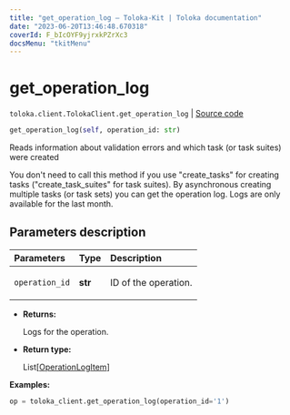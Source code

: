 ```yaml
---
title: "get_operation_log — Toloka-Kit | Toloka documentation"
date: "2023-06-20T13:46:48.670318"
coverId: F_bIcOYF9yjrxkPZrXc3
docsMenu: "tkitMenu"
---
```


# get_operation_log

`toloka.client.TolokaClient.get_operation_log` | [Source code](https://github.com/Toloka/toloka-kit/blob/v1.2.0/src/client/__init__.py#L2962)

```python
get_operation_log(self, operation_id: str)
```

Reads information about validation errors and which task (or task suites) were created

You don't need to call this method if you use "create_tasks" for creating tasks ("create_task_suites" for task suites).
By asynchronous creating multiple tasks (or task sets) you can get the operation log.
Logs are only available for the last month.

## Parameters description

| Parameters | Type | Description |
| :----------| :----| :-----------|
`operation_id`|**str**|<p>ID of the operation.</p>

* **Returns:**

  Logs for the operation.

* **Return type:**

  List\[[OperationLogItem](/docs/toloka-kit/reference/toloka.client.operation_log.OperationLogItem)\]

**Examples:**

```python
op = toloka_client.get_operation_log(operation_id='1')
```